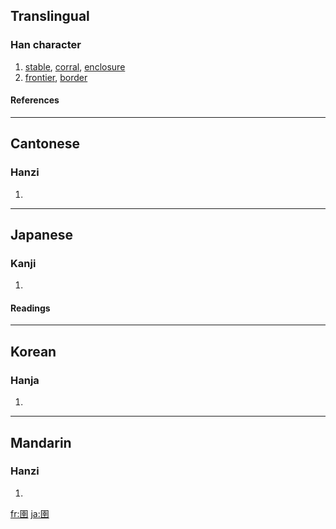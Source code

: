 ==Translingual==
===Han character===
{{Han char|rn=31|rad=囗|as=08|sn=11|four=6040<sub>1</sub>|canj=田土廿十 (WGTJ)}}
# [[stable]], [[corral]], [[enclosure]]
# [[frontier]], [[border]]
====References====
{{Han ref|kx=0219.110|dkj=04793|dj=0447.040|hdz=10720.070|uh=5709|ud=22281|bh=B0EB|bd=45291}}
----
==Cantonese==
===Hanzi===
{{yue-hanzi|jyut=|y=yu5}}
# {{defn|Cantonese}}
----
==Japanese==
===Kanji===
{{ja-kanji|grade=|rs=囗08}}
# {{defn|Japanese}} 
====Readings====
{{ja-readings|on=[[ぎょ]] (gyo), [[ご]] (go)|kun=[[ひとや]] (hitoya), [[うまかい]] (umakai)}}
----
==Korean==
===Hanja===
{{ko-hanja|hangeul=어|rv=eo|mr=ŏ}}
# {{defn|Korean}}
----
==Mandarin==
===Hanzi===
{{cmn-hanzi|pin=[[chuí]] ([[chui2]]), [[yǔ]] ([[yu3]])|wg=ch'ui<sup>2</sup>, yü<sup>3</sup>}}
# {{defn|Mandarin}}

[[fr:圉]]
[[ja:圉]]